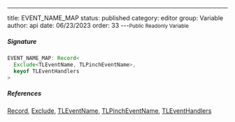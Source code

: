 ---
title: EVENT_NAME_MAP
status: published
category: editor
group: Variable
author: api
date: 06/23/2023
order: 33
---<Small>Public Readonly Variable</Small>




##### Signature


```ts
EVENT_NAME_MAP: Record<
  Exclude<TLEventName, TLPinchEventName>,
  keyof TLEventHandlers
>
```

##### References

[Record](/gen/Record-type), [Exclude](/gen/Exclude-type), [TLEventName](/gen/editor/TLEventName-type), [TLPinchEventName](/gen/editor/TLPinchEventName-type), [TLEventHandlers](/gen/editor/TLEventHandlers-interface)

